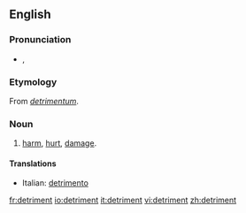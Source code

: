 {{see|détriment}}
==English==

===Pronunciation===
*{{IPA|/ˈdɛtɹəmənt/}}, {{SAMPA|/"dEtr@m@nt/}}

===Etymology===
From {{L.}} ''[[detrimentum]]''.

===Noun===
{{wikipedia|detriment|detriment (astrology)}}
{{en-noun}}
# [[harm]], [[hurt]], [[damage]].

====Translations====
{{top}}
*Italian: [[detrimento]] {{m}}
{{mid}}

{{bottom}}

[[fr:detriment]]
[[io:detriment]]
[[it:detriment]]
[[vi:detriment]]
[[zh:detriment]]